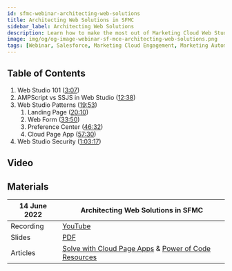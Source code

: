 ```yaml
---
id: sfmc-webinar-architecting-web-solutions
title: Architecting Web Solutions in SFMC
sidebar_label: Architecting Web Solutions
description: Learn how to make the most out of Marketing Cloud Web Studio using best practices and tested architecture patterns for Cloud Pages and Code Resources.
image: img/og/og-image-webinar-sf-mce-architecting-web-solutions.png
tags: [Webinar, Salesforce, Marketing Cloud Engagement, Marketing Automation, Best Practice, AMPScript, SSJS, JavaScript, Cloud Page]
---
```



<LeadText content="Learn how to make the most out of Marketing Cloud Web Studio using best practices and tested architecture patterns for Cloud Pages and Code Resources." />

## Table of Contents

1. Web Studio 101 ([3:07](https://youtu.be/a8RPRvVOXak?t=187))
2. AMPScript vs SSJS in Web Studio ([12:38](https://youtu.be/a8RPRvVOXak?t=758))
3. Web Studio Patterns ([19:53](https://youtu.be/a8RPRvVOXak?t=1193))
    1. Landing Page ([20:10](https://youtu.be/a8RPRvVOXak?t=1210))
    2. Web Form ([33:50](https://youtu.be/a8RPRvVOXak?t=2030))
    3. Preference Center ([46:32](https://youtu.be/a8RPRvVOXak?t=2792))
    4. Cloud Page App ([57:30](https://youtu.be/a8RPRvVOXak?t=3450))
4. Web Studio Security ([1:03:17](https://youtu.be/a8RPRvVOXak?t=3797))

## Video

<YouTube videoId="a8RPRvVOXak" title="Architecting Web Solutions in SFMC Webinar Recording" />

## Materials

14 June 2022 | Architecting Web Solutions in SFMC
-- | --
Recording | [YouTube](https://www.youtube.com/watch?v=a8RPRvVOXak&list=PLntZFZH56rSeuaF2vRaDPBIL6rH_vgLD3)
Slides | [PDF](https://github.com/MateuszDabrowski/mateuszdabrowski.pl/blob/master/static/pdf/%5B2022-05%5D%20Architecting%20Web%20Solutions%20in%20SFMC.pdf)
Articles | [Solve with Cloud Page Apps](/docs/salesforce/marketing-cloud-engagement/ssjs/snippets/sfmc-cloud-page-apps/) & [Power of Code Resources](/docs/salesforce/marketing-cloud-engagement/config/code-resource/)
